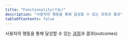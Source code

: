 ```yaml
---
title: "Functionality(기능)"
description: "사용자의 행동을 통해 달성할 수 있는 과정과 결과"
tableOfContents: false
---
```



사용자의 행동을 통해 달성할 수 있는 [과정](../processes "활동을 완료하기 위해 각 작업이 필요한 일련의 사용자 작업")과 결과(<span lang="en">outcomes</span>)